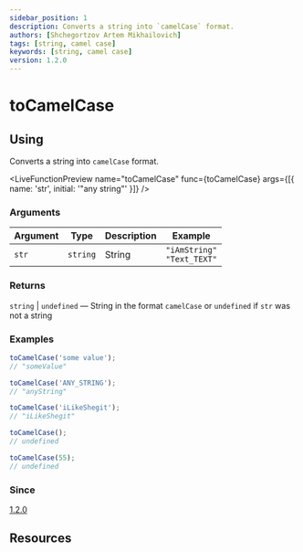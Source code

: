 ```yaml
---
sidebar_position: 1
description: Сonverts a string into `camelCase` format.
authors: [Shchegortzov Artem Mikhailovich]
tags: [string, camel case]
keywords: [string, camel case]
version: 1.2.0
---
```




# toCamelCase

## Using

Сonverts a string into `camelCase` format.

<LiveFunctionPreview
  name="toCamelCase"
  func={toCamelCase}
  args={[{ name: 'str', initial: '"any string"' }]}
/>

### Arguments

| Argument | Type     | Description | Example                            |
| -------- | -------- | ----------- | ---------------------------------- |
| `str`    | `string` | String      | `"iAmString"` <br /> `"Text_TEXT"` |

### Returns

`string` | `undefined` — String in the format `camelCase` or `undefined` if `str` was not a string

### Examples

```js
toCamelCase('some value');
// "someValue"

toCamelCase('ANY_STRING');
// "anyString"

toCamelCase('iLikeShegit');
// "iLikeShegit"

toCamelCase();
// undefined

toCamelCase(55);
// undefined
```

### Since

[1.2.0](https://www.npmjs.com/package/shegit/v/1.2.0)

## Resources

<div style={{ display: 'flex', gap: 20 }}>
  <GitHubResourceButton linkPath={constants.resourceLinkPath} />
</div>
